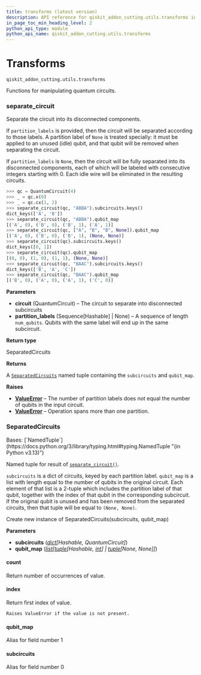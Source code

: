 ```yaml
---
title: transforms (latest version)
description: API reference for qiskit_addon_cutting.utils.transforms in the latest version of qiskit-addon-cutting
in_page_toc_min_heading_level: 2
python_api_type: module
python_api_name: qiskit_addon_cutting.utils.transforms
---
```


<span id="module-qiskit_addon_cutting.utils.transforms" />

<span id="transforms-qiskit-addon-cutting-utils-transforms" />

# Transforms

`qiskit_addon_cutting.utils.transforms`

Functions for manipulating quantum circuits.

### separate\_circuit

<Function id="qiskit_addon_cutting.utils.transforms.separate_circuit" github="https://github.com/Qiskit/qiskit-addon-cutting/tree/stable/0.10/qiskit_addon_cutting/utils/transforms.py" signature="separate_circuit(circuit, partition_labels=None)">
  Separate the circuit into its disconnected components.

  If `partition_labels` is provided, then the circuit will be separated according to those labels. A partition label of `None` is treated specially: it must be applied to an unused (idle) qubit, and that qubit will be removed when separating the circuit.

  If `partition_labels` is `None`, then the circuit will be fully separated into its disconnected components, each of which will be labeled with consecutive integers starting with 0. Each idle wire will be eliminated in the resulting circuits.

  ```python
  >>> qc = QuantumCircuit(4)
  >>> _ = qc.x(0)
  >>> _ = qc.cx(1, 2)
  >>> separate_circuit(qc, "ABBA").subcircuits.keys()
  dict_keys(['A', 'B'])
  >>> separate_circuit(qc, "ABBA").qubit_map
  [('A', 0), ('B', 0), ('B', 1), ('A', 1)]
  >>> separate_circuit(qc, ["A", "B", "B", None]).qubit_map
  [('A', 0), ('B', 0), ('B', 1), (None, None)]
  >>> separate_circuit(qc).subcircuits.keys()
  dict_keys([0, 1])
  >>> separate_circuit(qc).qubit_map
  [(0, 0), (1, 0), (1, 1), (None, None)]
  >>> separate_circuit(qc, "BAAC").subcircuits.keys()
  dict_keys(['B', 'A', 'C'])
  >>> separate_circuit(qc, "BAAC").qubit_map
  [('B', 0), ('A', 0), ('A', 1), ('C', 0)]
  ```

  **Parameters**

  *   **circuit** (QuantumCircuit) – The circuit to separate into disconnected subcircuits
  *   **partition\_labels** (Sequence\[Hashable] | None) – A sequence of length `num_qubits`. Qubits with the same label will end up in the same subcircuit.

  **Return type**

  SeparatedCircuits

  **Returns**

  A [`SeparatedCircuits`](#qiskit_addon_cutting.utils.transforms.SeparatedCircuits "qiskit_addon_cutting.utils.transforms.SeparatedCircuits") named tuple containing the `subcircuits` and `qubit_map`.

  **Raises**

  *   [**ValueError**](https://docs.python.org/3/library/exceptions.html#ValueError "(in Python v3.13)") – The number of partition labels does not equal the number of qubits in the input circuit.
  *   [**ValueError**](https://docs.python.org/3/library/exceptions.html#ValueError "(in Python v3.13)") – Operation spans more than one partition.
</Function>

### SeparatedCircuits

<Class id="qiskit_addon_cutting.utils.transforms.SeparatedCircuits" github="https://github.com/Qiskit/qiskit-addon-cutting/tree/stable/0.10/qiskit_addon_cutting/utils/transforms.py" signature="SeparatedCircuits(subcircuits, qubit_map)" modifiers="class">
  Bases: [`NamedTuple`](https://docs.python.org/3/library/typing.html#typing.NamedTuple "(in Python v3.13)")

  Named tuple for result of [`separate_circuit()`](#qiskit_addon_cutting.utils.transforms.separate_circuit "qiskit_addon_cutting.utils.transforms.separate_circuit").

  `subcircuits` is a dict of circuits, keyed by each partition label. `qubit_map` is a list with length equal to the number of qubits in the original circuit. Each element of that list is a 2-tuple which includes the partition label of that qubit, together with the index of that qubit in the corresponding subcircuit. If the original qubit is unused and has been removed from the separated circuits, then that tuple will be equal to `(None, None)`.

  Create new instance of SeparatedCircuits(subcircuits, qubit\_map)

  **Parameters**

  *   **subcircuits** ([*dict*](https://docs.python.org/3/library/stdtypes.html#dict "(in Python v3.13)")*\[Hashable, QuantumCircuit]*)
  *   **qubit\_map** ([*list*](https://docs.python.org/3/library/stdtypes.html#list "(in Python v3.13)")*\[*[*tuple*](https://docs.python.org/3/library/stdtypes.html#tuple "(in Python v3.13)")*\[Hashable,* [*int*](https://docs.python.org/3/library/functions.html#int "(in Python v3.13)")*] |* [*tuple*](https://docs.python.org/3/library/stdtypes.html#tuple "(in Python v3.13)")*\[None, None]]*)

  #### count

  <Function id="qiskit_addon_cutting.utils.transforms.SeparatedCircuits.count" signature="count(value, /)">
    Return number of occurrences of value.
  </Function>

  #### index

  <Function id="qiskit_addon_cutting.utils.transforms.SeparatedCircuits.index" signature="index(value, start=0, stop=9223372036854775807, /)">
    Return first index of value.

    Raises ValueError if the value is not present.
  </Function>

  #### qubit\_map

  <Attribute id="qiskit_addon_cutting.utils.transforms.SeparatedCircuits.qubit_map" attributeTypeHint="list[tuple[Hashable, int] | tuple[None, None]]">
    Alias for field number 1
  </Attribute>

  #### subcircuits

  <Attribute id="qiskit_addon_cutting.utils.transforms.SeparatedCircuits.subcircuits" attributeTypeHint="dict[Hashable, QuantumCircuit]">
    Alias for field number 0
  </Attribute>
</Class>

